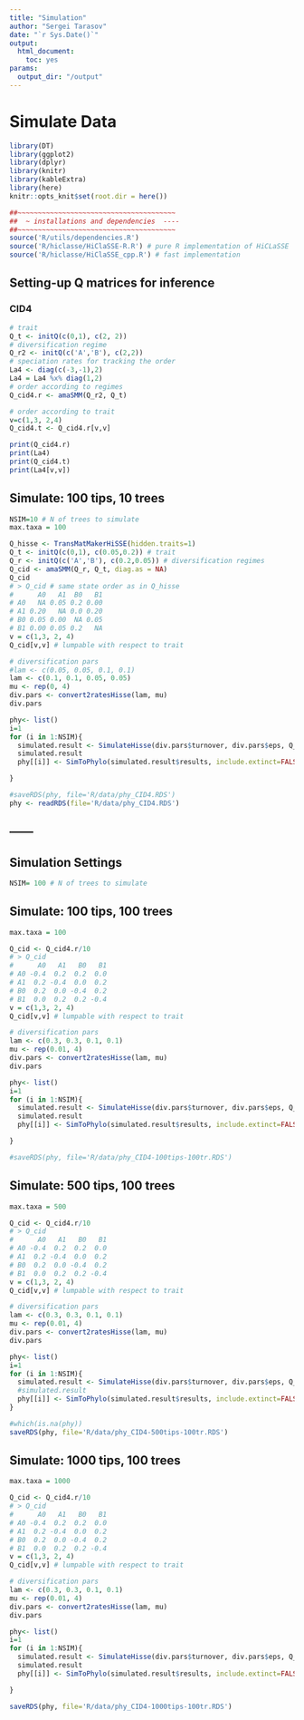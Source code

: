 ```yaml
---
title: "Simulation"
author: "Sergei Tarasov"
date: "`r Sys.Date()`"
output:
  html_document: 
    toc: yes
params:
  output_dir: "/output"
---
```


# Simulate Data

```r
library(DT)
library(ggplot2)
library(dplyr)
library(knitr)
library(kableExtra)
library(here)
knitr::opts_knit$set(root.dir = here())
```

```r

##~~~~~~~~~~~~~~~~~~~~~~~~~~~~~~~~~~~~~~~
##  ~ installations and dependencies  ----
##~~~~~~~~~~~~~~~~~~~~~~~~~~~~~~~~~~~~~~~
source('R/utils/dependencies.R')
source('R/hiclasse/HiClaSSE-R.R') # pure R implementation of HiCLaSSE
source('R/hiclasse/HiClaSSE_cpp.R') # fast implementation


```

## Setting-up Q matrices for inference

### CID4

```r
# trait
Q_t <- initQ(c(0,1), c(2, 2))
# diversification regime
Q_r2 <- initQ(c('A','B'), c(2,2))
# speciation rates for tracking the order
La4 <- diag(c(-3,-1),2)
La4 = La4 %x% diag(1,2)
# order according to regimes
Q_cid4.r <- amaSMM(Q_r2, Q_t)

# order according to trait
v=c(1,3, 2,4)
Q_cid4.t <- Q_cid4.r[v,v]

print(Q_cid4.r)
print(La4)
print(Q_cid4.t)
print(La4[v,v])


```

## Simulate: 100 tips, 10 trees

```r


NSIM=10 # N of trees to simulate
max.taxa = 100

Q_hisse <- TransMatMakerHiSSE(hidden.traits=1)
Q_t <- initQ(c(0,1), c(0.05,0.2)) # trait
Q_r <- initQ(c('A','B'), c(0.2,0.05)) # diversification regimes
Q_cid <- amaSMM(Q_r, Q_t, diag.as = NA)
Q_cid
# > Q_cid # same state order as in Q_hisse
#      A0   A1  B0   B1
# A0   NA 0.05 0.2 0.00
# A1 0.20   NA 0.0 0.20
# B0 0.05 0.00  NA 0.05
# B1 0.00 0.05 0.2   NA
v = c(1,3, 2, 4)
Q_cid[v,v] # lumpable with respect to trait

# diversification pars
#lam <- c(0.05, 0.05, 0.1, 0.1)
lam <- c(0.1, 0.1, 0.05, 0.05)
mu <- rep(0, 4)
div.pars <- convert2ratesHisse(lam, mu)
div.pars

phy<- list()
i=1
for (i in 1:NSIM){
  simulated.result <- SimulateHisse(div.pars$turnover, div.pars$eps, Q_cid, max.taxa=max.taxa, x0 = sample(0:3, 1), nstart = 2)
  simulated.result
  phy[[i]] <- SimToPhylo(simulated.result$results, include.extinct=FALSE)

}

#saveRDS(phy, file='R/data/phy_CID4.RDS')
phy <- readRDS(file='R/data/phy_CID4.RDS')

```

## ------
## Simulation Settings

```r

NSIM= 100 # N of trees to simulate

```


## Simulate: 100 tips, 100 trees

```r


max.taxa = 100

Q_cid <- Q_cid4.r/10
# > Q_cid
#      A0   A1   B0   B1
# A0 -0.4  0.2  0.2  0.0
# A1  0.2 -0.4  0.0  0.2
# B0  0.2  0.0 -0.4  0.2
# B1  0.0  0.2  0.2 -0.4
v = c(1,3, 2, 4)
Q_cid[v,v] # lumpable with respect to trait

# diversification pars
lam <- c(0.3, 0.3, 0.1, 0.1)
mu <- rep(0.01, 4)
div.pars <- convert2ratesHisse(lam, mu)
div.pars

phy<- list()
i=1
for (i in 1:NSIM){
  simulated.result <- SimulateHisse(div.pars$turnover, div.pars$eps, Q_cid, max.taxa=max.taxa, x0 = sample(0:3, 1), nstart = 2)
  simulated.result
  phy[[i]] <- SimToPhylo(simulated.result$results, include.extinct=FALSE)

}

#saveRDS(phy, file='R/data/phy_CID4-100tips-100tr.RDS')
```


## Simulate: 500 tips, 100 trees

```r
max.taxa = 500

Q_cid <- Q_cid4.r/10
# > Q_cid
#      A0   A1   B0   B1
# A0 -0.4  0.2  0.2  0.0
# A1  0.2 -0.4  0.0  0.2
# B0  0.2  0.0 -0.4  0.2
# B1  0.0  0.2  0.2 -0.4
v = c(1,3, 2, 4)
Q_cid[v,v] # lumpable with respect to trait

# diversification pars
lam <- c(0.3, 0.3, 0.1, 0.1)
mu <- rep(0.01, 4)
div.pars <- convert2ratesHisse(lam, mu)
div.pars

phy<- list()
i=1
for (i in 1:NSIM){
  simulated.result <- SimulateHisse(div.pars$turnover, div.pars$eps, Q_cid, max.taxa=max.taxa, x0 = sample(0:3, 1), nstart = 2)
  #simulated.result
  phy[[i]] <- SimToPhylo(simulated.result$results, include.extinct=FALSE)
}

#which(is.na(phy))
saveRDS(phy, file='R/data/phy_CID4-500tips-100tr.RDS')
```


## Simulate: 1000 tips, 100 trees

```r
max.taxa = 1000

Q_cid <- Q_cid4.r/10
# > Q_cid
#      A0   A1   B0   B1
# A0 -0.4  0.2  0.2  0.0
# A1  0.2 -0.4  0.0  0.2
# B0  0.2  0.0 -0.4  0.2
# B1  0.0  0.2  0.2 -0.4
v = c(1,3, 2, 4)
Q_cid[v,v] # lumpable with respect to trait

# diversification pars
lam <- c(0.3, 0.3, 0.1, 0.1)
mu <- rep(0.01, 4)
div.pars <- convert2ratesHisse(lam, mu)
div.pars

phy<- list()
i=1
for (i in 1:NSIM){
  simulated.result <- SimulateHisse(div.pars$turnover, div.pars$eps, Q_cid, max.taxa=max.taxa, x0 = sample(0:3, 1), nstart = 2)
  simulated.result
  phy[[i]] <- SimToPhylo(simulated.result$results, include.extinct=FALSE)

}

saveRDS(phy, file='R/data/phy_CID4-1000tips-100tr.RDS')
```




